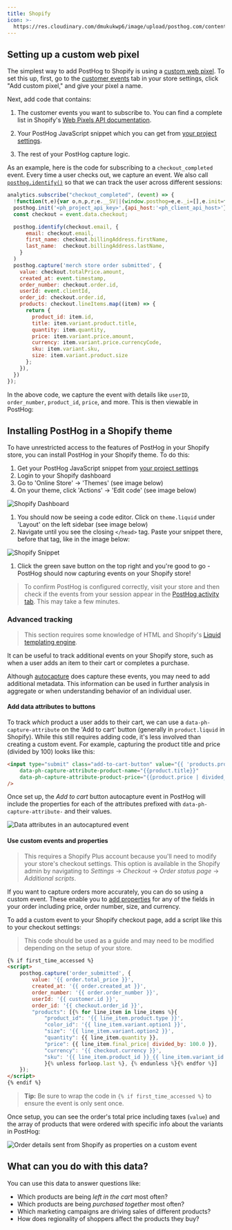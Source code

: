 ```yaml
---
title: Shopify
icon: >-
  https://res.cloudinary.com/dmukukwp6/image/upload/posthog.com/contents/images/docs/integrate/frameworks/shopify.svg
---
```



## Setting up a custom web pixel

The simplest way to add PostHog to Shopify is using a [custom web pixel](https://shopify.dev/docs/api/web-pixels-api#custom-web-pixels). To set this up, first, go to the [customer events](https://admin.shopify.com/settings/customer_events) tab in your store settings, click "Add custom pixel," and give your pixel a name.

Next, add code that contains:

1. The customer events you want to subscribe to. You can find a complete list in Shopify's [Web Pixels API documentation](https://shopify.dev/docs/api/web-pixels-api/standard-events).

2. Your PostHog JavaScript snippet which you can get from [your project settings](https://us.posthog.com/settings/project#snippet).

3. The rest of your PostHog capture logic. 

As an example, here is the code for subscribing to a `checkout_completed` event. Every time a user checks out, we capture an event. We also call [`posthog.identify()`](/docs/product-analytics/identify) so that we can track the user across different sessions:

```js
analytics.subscribe("checkout_completed", (event) => {
  !function(t,e){var o,n,p,r;e.__SV||(window.posthog=e,e._i=[],e.init=function(i,s,a){function g(t,e){var o=e.split(".");2==o.length&&(t=t[o[0]],e=o[1]),t[e]=function(){t.push([e].concat(Array.prototype.slice.call(arguments,0)))}}(p=t.createElement("script")).type="text/javascript",p.async=!0,p.src=s.api_host+"/static/array.js",(r=t.getElementsByTagName("script")[0]).parentNode.insertBefore(p,r);var u=e;for(void 0!==a?u=e[a]=[]:a="posthog",u.people=u.people||[],u.toString=function(t){var e="posthog";return"posthog"!==a&&(e+="."+a),t||(e+=" (stub)"),e},u.people.toString=function(){return u.toString(1)+".people (stub)"},o="capture identify alias people.set people.set_once set_config register register_once unregister opt_out_capturing has_opted_out_capturing opt_in_capturing reset isFeatureEnabled onFeatureFlags getFeatureFlag getFeatureFlagPayload reloadFeatureFlags group updateEarlyAccessFeatureEnrollment getEarlyAccessFeatures getActiveMatchingSurveys getSurveys onSessionId".split(" "),n=0;n<o.length;n++)g(u,o[n]);e._i.push([i,s,a])},e.__SV=1)}(document,window.posthog||[]);
  posthog.init('<ph_project_api_key>',{api_host:'<ph_client_api_host>'})
  const checkout = event.data.checkout;

  posthog.identify(checkout.email, {
      email: checkout.email,
      first_name: checkout.billingAddress.firstName,
      last_name:  checkout.billingAddress.lastName,
    }
  )
  posthog.capture('merch store order submitted', {
    value: checkout.totalPrice.amount,
    created_at: event.timestamp,
    order_number: checkout.order.id,
    userId: event.clientId,
    order_id: checkout.order.id,
    products: checkout.lineItems.map((item) => {
      return {
        product_id: item.id,
        title: item.variant.product.title,
        quantity: item.quantity,
        price: item.variant.price.amount,
        currency: item.variant.price.currencyCode,
        sku: item.variant.sku,
        size: item.variant.product.size
      };
    }),
  })
});
```

In the above code, we capture the event with details like `userID`, `order_number`, `product_id`, `price`, and more. This is then viewable in PostHog:

<ProductScreenshot 
  imageLight={eventLight} 
  imageDark={eventDark} 
  alt="Shopify events in PostHog" 
/>

## Installing PostHog in a Shopify theme

To have unrestricted access to the features of PostHog in your Shopify store, you can install PostHog in your Shopify theme. To do this:

1. Get your PostHog JavaScript snippet from [your project settings](https://us.posthog.com/settings/project#snippet)
1. Login to your Shopify dashboard
1. Go to 'Online Store' -> 'Themes' (see image below)
1. On your theme, click 'Actions' -> 'Edit code' (see image below)

![Shopify Dashboard](https://res.cloudinary.com/dmukukwp6/image/upload/v1710055416/posthog.com/contents/images/tutorials/shopify/shopify-dashboard.png)

1. You should now be seeing a code editor. Click on `theme.liquid` under 'Layout' on the left sidebar (see image below)
1. Navigate until you see the closing `</head>` tag. Paste your snippet there, before that tag, like in the image below:

![Shopify Snippet](https://res.cloudinary.com/dmukukwp6/image/upload/v1710055416/posthog.com/contents/images/tutorials/shopify/snippet.png)

1. Click the green save button on the top right and you're good to go - PostHog should now capturing events on your Shopify store!

> To confirm PostHog is configured correctly, visit your store and then check if the events from your session appear in the [PostHog activity tab](https://us.posthog.com/events). This may take a few minutes.

### Advanced tracking

> This section requires some knowledge of HTML and Shopify's [Liquid templating engine](https://shopify.dev/docs/api/liquid).

It can be useful to track additional events on your Shopify store, such as when a user adds an item to their cart or completes a purchase.

Although [autocapture](/docs/product-analytics/autocapture) does capture these events, you may need to add additional metadata. This information can be used in further analysis in aggregate or when understanding behavior of an individual user.

#### Add data attributes to buttons

To track _which_ product a user adds to their cart, we can use a `data-ph-capture-attribute` on the 'Add to cart' button (generally in `product.liquid` in Shopify). While this still requires adding code, it's less involved than creating a custom event. For example, capturing the product title and price (divided by 100) looks like this:

```html
<input type="submit" class="add-to-cart-button" value="{{ 'products.product.add_to_cart' | t }}" 
    data-ph-capture-attribute-product-name="{{product.title}}" 
    data-ph-capture-attribute-product-price="{{product.price | divided_by: 100 }}"
/>
```

Once set up, the _Add to cart_ button autocapture event in PostHog will include the properties for each of the attributes prefixed with `data-ph-capture-attribute-` and their values.

![Data attributes in an autocaptured event](https://res.cloudinary.com/dmukukwp6/image/upload/v1710055416/posthog.com/contents/images/tutorials/shopify/autocapture-data-attributes.png)

#### Use custom events and properties

> This requires a Shopify Plus account because you'll need to modify your store's checkout settings. This option is available in the Shopify admin by navigating to _Settings_ → _Checkout_ → _Order status page_ → _Additional scripts_.

If you want to capture orders more accurately, you can do so using a custom event. These enable you to [add properties](/docs/getting-started/send-events#sending-custom-properties-on-an-event) for any of the fields in your order including price, order number, size, and currency. 

To add a custom event to your Shopify checkout page, add a script like this to your checkout settings:

> This code should be used as a guide and may need to be modified depending on the setup of your store.

```html
{% if first_time_accessed %}
<script>
    posthog.capture('order_submitted', {
        value: '{{ order.total_price }}', 
        created_at: '{{ order.created_at }}', 
        order_number: '{{ order.order_number }}',
        userId: '{{ customer.id }}',
        order_id: '{{ checkout.order_id }}',
        "products": [{% for line_item in line_items %}{
            "product_id": '{{ line_item.product.type }}',
            "color_id": '{{ line_item.variant.option1 }}',
            "size": '{{ line_item.variant.option2 }}',
            "quantity": {{ line_item.quantity }},
            "price": {{ line_item.final_price| divided_by: 100.0 }},
            "currency": '{{ checkout.currency }}',
            "sku": '{{ line_item.product_id }}_{{ line_item.variant_id }}',
            }{% unless forloop.last %}, {% endunless %}{% endfor %}]
    });
</script>
{% endif %}
```

> **Tip:** Be sure to wrap the code in `{% if first_time_accessed %}` to ensure the event is only sent once.

Once setup, you can see the order's total price including taxes (`value`) and the array of products that were ordered with specific info about the variants in PostHog:

![Order details sent from Shopify as properties on a custom event](https://res.cloudinary.com/dmukukwp6/image/upload/v1710055416/posthog.com/contents/images/tutorials/shopify/shopify-order-details.png)

## What can you do with this data?

You can use this data to answer questions like:

- Which products are being _left in the cart_ most often?
- Which products are being _purchased together_ most often?
- Which marketing campaigns are driving sales of different products?
- How does regionality of shoppers affect the products they buy?
